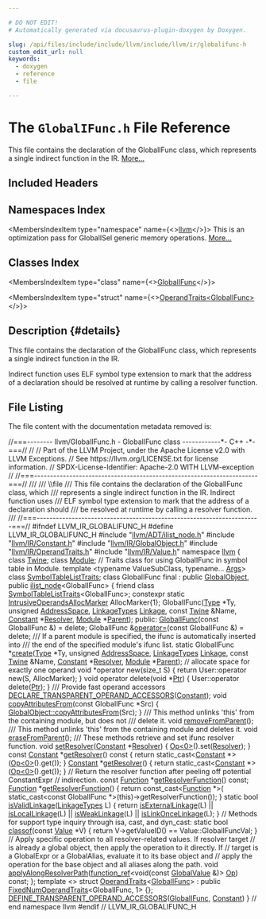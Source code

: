```yaml
---

# DO NOT EDIT!
# Automatically generated via docusaurus-plugin-doxygen by Doxygen.

slug: /api/files/include/include/llvm/include/llvm/ir/globalifunc-h
custom_edit_url: null
keywords:
  - doxygen
  - reference
  - file

---
```





# The `GlobalIFunc.h` File Reference

<DoxygenPage pluginConfig={pluginConfig}>

This file contains the declaration of the GlobalIFunc class, which represents a single indirect function in the IR. <a href="#details">More...</a>

## Included Headers

<IncludesList>
<IncludesListItem
  filePath="llvm/ADT/ilist_node.h"
  permalink="/docs/api/files/include/include/llvm/include/llvm/adt/ilist-node-h"
  isLocal="true" />
<IncludesListItem
  filePath="llvm/IR/Constant.h"
  permalink="/docs/api/files/include/include/llvm/include/llvm/ir/constant-h"
  isLocal="true" />
<IncludesListItem
  filePath="llvm/IR/GlobalObject.h"
  permalink="/docs/api/files/include/include/llvm/include/llvm/ir/globalobject-h"
  isLocal="true" />
<IncludesListItem
  filePath="llvm/IR/OperandTraits.h"
  permalink="/docs/api/files/include/include/llvm/include/llvm/ir/operandtraits-h"
  isLocal="true" />
<IncludesListItem
  filePath="llvm/IR/Value.h"
  permalink="/docs/api/files/include/include/llvm/include/llvm/ir/value-h"
  isLocal="true" />
</IncludesList>

## Namespaces Index

<MembersIndex>

<MembersIndexItem
  type="namespace"
  name={<><a href="/docs/api/namespaces/llvm">llvm</a></>}>
This is an optimization pass for GlobalISel generic memory operations. <a href="/docs/api/namespaces/llvm/#details">More...</a>
</MembersIndexItem>

</MembersIndex>

## Classes Index

<MembersIndex>

<MembersIndexItem
  type="class"
  name={<><a href="/docs/api/classes/llvm/globalifunc">GlobalIFunc</a></>}>
</MembersIndexItem>

<MembersIndexItem
  type="struct"
  name={<><a href="/docs/api/structs/llvm/operandtraits-71be36ad52c545bb8b0a9d8c1d6e6907">OperandTraits&lt;GlobalIFunc&gt;</a></>}>
</MembersIndexItem>

</MembersIndex>

## Description {#details}

This file contains the declaration of the GlobalIFunc class, which represents a single indirect function in the IR.

Indirect function uses ELF symbol type extension to mark that the address of a declaration should be resolved at runtime by calling a resolver function.

## File Listing

The file content with the documentation metadata removed is:

<ProgramListing>

<Link id="l00001" /><CodeLine lineNumber="1"><Highlight kind="comment">//===-------- llvm/GlobalIFunc.h - GlobalIFunc class ------------&#42;- C++ -&#42;-===//</Highlight><Highlight kind="normal"></Highlight></CodeLine>
<Link id="l00002" /><CodeLine lineNumber="2"><Highlight kind="normal"></Highlight><Highlight kind="comment">//</Highlight><Highlight kind="normal"></Highlight></CodeLine>
<Link id="l00003" /><CodeLine lineNumber="3"><Highlight kind="normal"></Highlight><Highlight kind="comment">// Part of the LLVM Project, under the Apache License v2.0 with LLVM Exceptions.</Highlight><Highlight kind="normal"></Highlight></CodeLine>
<Link id="l00004" /><CodeLine lineNumber="4"><Highlight kind="normal"></Highlight><Highlight kind="comment">// See https://llvm.org/LICENSE.txt for license information.</Highlight><Highlight kind="normal"></Highlight></CodeLine>
<Link id="l00005" /><CodeLine lineNumber="5"><Highlight kind="normal"></Highlight><Highlight kind="comment">// SPDX-License-Identifier: Apache-2.0 WITH LLVM-exception</Highlight><Highlight kind="normal"></Highlight></CodeLine>
<Link id="l00006" /><CodeLine lineNumber="6"><Highlight kind="normal"></Highlight><Highlight kind="comment">//</Highlight><Highlight kind="normal"></Highlight></CodeLine>
<Link id="l00007" /><CodeLine lineNumber="7"><Highlight kind="normal"></Highlight><Highlight kind="comment">//===----------------------------------------------------------------------===//</Highlight><Highlight kind="comment"></Highlight></CodeLine>
<Link id="l00008" /><CodeLine lineNumber="8"><Highlight kind="comment">///</Highlight></CodeLine>
<Link id="l00009" /><CodeLine lineNumber="9"><Highlight kind="comment">/// \\file</Highlight></CodeLine>
<Link id="l00010" /><CodeLine lineNumber="10"><Highlight kind="comment">/// This file contains the declaration of the GlobalIFunc class, which</Highlight></CodeLine>
<Link id="l00011" /><CodeLine lineNumber="11"><Highlight kind="comment">/// represents a single indirect function in the IR. Indirect function uses</Highlight></CodeLine>
<Link id="l00012" /><CodeLine lineNumber="12"><Highlight kind="comment">/// ELF symbol type extension to mark that the address of a declaration should</Highlight></CodeLine>
<Link id="l00013" /><CodeLine lineNumber="13"><Highlight kind="comment">/// be resolved at runtime by calling a resolver function.</Highlight></CodeLine>
<Link id="l00014" /><CodeLine lineNumber="14"><Highlight kind="comment">///</Highlight><Highlight kind="normal"></Highlight></CodeLine>
<Link id="l00015" /><CodeLine lineNumber="15"><Highlight kind="normal"></Highlight><Highlight kind="comment">//===----------------------------------------------------------------------===//</Highlight><Highlight kind="normal"></Highlight></CodeLine>
<Link id="l00016" /><CodeLine lineNumber="16"><Highlight kind="normal"></Highlight></CodeLine>
<Link id="l00017" /><CodeLine lineNumber="17"><Highlight kind="normal"></Highlight><Highlight kind="preprocessor">#ifndef LLVM&#95;IR&#95;GLOBALIFUNC&#95;H</Highlight><Highlight kind="normal"></Highlight></CodeLine>
<Link id="l00018" /><CodeLine lineNumber="18"><Highlight kind="normal"></Highlight><Highlight kind="preprocessor">#define LLVM&#95;IR&#95;GLOBALIFUNC&#95;H</Highlight><Highlight kind="normal"></Highlight></CodeLine>
<Link id="l00019" /><CodeLine lineNumber="19"><Highlight kind="normal"></Highlight></CodeLine>
<Link id="l00020" /><CodeLine lineNumber="20"><Highlight kind="normal"></Highlight><Highlight kind="preprocessor">#include &quot;<a href="/docs/api/files/include/include/llvm/include/llvm/adt/ilist-node-h">llvm/ADT/ilist&#95;node.h</a>&quot;</Highlight><Highlight kind="normal"></Highlight></CodeLine>
<Link id="l00021" /><CodeLine lineNumber="21"><Highlight kind="normal"></Highlight><Highlight kind="preprocessor">#include &quot;<a href="/docs/api/files/include/include/llvm/include/llvm/ir/constant-h">llvm/IR/Constant.h</a>&quot;</Highlight><Highlight kind="normal"></Highlight></CodeLine>
<Link id="l00022" /><CodeLine lineNumber="22"><Highlight kind="normal"></Highlight><Highlight kind="preprocessor">#include &quot;<a href="/docs/api/files/include/include/llvm/include/llvm/ir/globalobject-h">llvm/IR/GlobalObject.h</a>&quot;</Highlight><Highlight kind="normal"></Highlight></CodeLine>
<Link id="l00023" /><CodeLine lineNumber="23"><Highlight kind="normal"></Highlight><Highlight kind="preprocessor">#include &quot;<a href="/docs/api/files/include/include/llvm/include/llvm/ir/operandtraits-h">llvm/IR/OperandTraits.h</a>&quot;</Highlight><Highlight kind="normal"></Highlight></CodeLine>
<Link id="l00024" /><CodeLine lineNumber="24"><Highlight kind="normal"></Highlight><Highlight kind="preprocessor">#include &quot;<a href="/docs/api/files/include/include/llvm/include/llvm/ir/value-h">llvm/IR/Value.h</a>&quot;</Highlight><Highlight kind="normal"></Highlight></CodeLine>
<Link id="l00025" /><CodeLine lineNumber="25"><Highlight kind="normal"></Highlight></CodeLine>
<Link id="l00026" /><CodeLine lineNumber="26"><Highlight kind="normal"></Highlight><Highlight kind="keyword">namespace </Highlight><Highlight kind="normal"><a href="/docs/api/namespaces/llvm">llvm</a> &#123;</Highlight></CodeLine>
<Link id="l00027" /><CodeLine lineNumber="27"><Highlight kind="normal"></Highlight></CodeLine>
<Link id="l00028" /><CodeLine lineNumber="28"><Highlight kind="normal"></Highlight><Highlight kind="keyword">class </Highlight><Highlight kind="normal"><a href="/docs/api/classes/llvm/twine">Twine</a>;</Highlight></CodeLine>
<Link id="l00029" /><CodeLine lineNumber="29"><Highlight kind="normal"></Highlight><Highlight kind="keyword">class </Highlight><Highlight kind="normal"><a href="/docs/api/classes/llvm/module">Module</a>;</Highlight></CodeLine>
<Link id="l00030" /><CodeLine lineNumber="30"><Highlight kind="normal"></Highlight></CodeLine>
<Link id="l00031" /><CodeLine lineNumber="31"><Highlight kind="normal"></Highlight><Highlight kind="comment">// Traits class for using GlobalIFunc in symbol table in Module.</Highlight><Highlight kind="normal"></Highlight></CodeLine>
<Link id="l00032" /><CodeLine lineNumber="32"><Highlight kind="normal"></Highlight><Highlight kind="keyword">template</Highlight><Highlight kind="normal"> &lt;</Highlight><Highlight kind="keyword">typename</Highlight><Highlight kind="normal"> ValueSubClass, </Highlight><Highlight kind="keyword">typename</Highlight><Highlight kind="normal">... <a href="/docs/api/namespaces/llvm/amdgpu/hsamd/kernel/key/#a1958a762261549463a280bac3274d6d5">Args</a>&gt; </Highlight><Highlight kind="keyword">class </Highlight><Highlight kind="normal"><a href="/docs/api/classes/llvm/symboltablelisttraits">SymbolTableListTraits</a>;</Highlight></CodeLine>
<Link id="l00033" /><CodeLine lineNumber="33"><Highlight kind="normal"></Highlight></CodeLine>
<Link id="l00034" /><CodeLine lineNumber="34" lineLink="/docs/api/classes/llvm/globalifunc/#aa096b32e127043e3d34a2eec20637a71"><Highlight kind="normal"></Highlight><Highlight kind="keyword">class </Highlight><Highlight kind="normal">GlobalIFunc final : </Highlight><Highlight kind="keyword">public</Highlight><Highlight kind="normal"> <a href="/docs/api/classes/llvm/globalobject/#a5b53de0b76d2880fb3e4b487cb4fee75">GlobalObject</a>, </Highlight><Highlight kind="keyword">public</Highlight><Highlight kind="normal"> <a href="/docs/api/classes/llvm/ilist-node">ilist&#95;node</a>&lt;GlobalIFunc&gt; &#123;</Highlight></CodeLine>
<Link id="l00035" /><CodeLine lineNumber="35"><Highlight kind="normal">  </Highlight><Highlight kind="keyword">friend</Highlight><Highlight kind="normal"> </Highlight><Highlight kind="keyword">class </Highlight><Highlight kind="normal"><a href="/docs/api/classes/llvm/symboltablelisttraits">SymbolTableListTraits</a>&lt;GlobalIFunc&gt;;</Highlight></CodeLine>
<Link id="l00036" /><CodeLine lineNumber="36"><Highlight kind="normal"></Highlight></CodeLine>
<Link id="l00037" /><CodeLine lineNumber="37"><Highlight kind="normal">  </Highlight><Highlight kind="keyword">constexpr</Highlight><Highlight kind="normal"> </Highlight><Highlight kind="keyword">static</Highlight><Highlight kind="normal"> <a href="/docs/api/structs/llvm/user/intrusiveoperandsallocmarker">IntrusiveOperandsAllocMarker</a> AllocMarker&#123;1&#125;;</Highlight></CodeLine>
<Link id="l00038" /><CodeLine lineNumber="38"><Highlight kind="normal"></Highlight></CodeLine>
<Link id="l00039" /><CodeLine lineNumber="39"><Highlight kind="normal">  GlobalIFunc(<a href="/docs/api/classes/llvm/type">Type</a> &#42;Ty, </Highlight><Highlight kind="keywordtype">unsigned</Highlight><Highlight kind="normal"> <a href="/docs/api/namespaces/llvm/nvptxas/#ad7d00b71af84502be65ae2de3f8d91dc">AddressSpace</a>, <a href="/docs/api/classes/llvm/globalvalue/#aedfa75f0c85c4aa85b257f066fbea57c">LinkageTypes</a> <a href="/docs/api/classes/llvm/globalvalue/#ad61abcbd08169ff119e819ef0482744d">Linkage</a>,</Highlight></CodeLine>
<Link id="l00040" /><CodeLine lineNumber="40"><Highlight kind="normal">              </Highlight><Highlight kind="keyword">const</Highlight><Highlight kind="normal"> <a href="/docs/api/classes/llvm/twine">Twine</a> &amp;Name, <a href="/docs/api/classes/llvm/constant">Constant</a> &#42;<a href="/docs/api/classes/llvm/resolver">Resolver</a>, <a href="/docs/api/classes/llvm/module">Module</a> &#42;<a href="/docs/api/classes/llvm/globalvalue/#acb71c8012dfaa189618d2cdafb58b4b0">Parent</a>);</Highlight></CodeLine>
<Link id="l00041" /><CodeLine lineNumber="41"><Highlight kind="normal"></Highlight></CodeLine>
<Link id="l00042" /><CodeLine lineNumber="42"><Highlight kind="normal"></Highlight><Highlight kind="keyword">public</Highlight><Highlight kind="normal">:</Highlight></CodeLine>
<Link id="l00043" /><CodeLine lineNumber="43" lineLink="/docs/api/classes/llvm/globalifunc/#a020bc556c8c11d2280d5e1b113c20b63"><Highlight kind="normal">  <a href="/docs/api/classes/llvm/globalifunc/#a020bc556c8c11d2280d5e1b113c20b63">GlobalIFunc</a>(</Highlight><Highlight kind="keyword">const</Highlight><Highlight kind="normal"> GlobalIFunc &amp;) = </Highlight><Highlight kind="keyword">delete</Highlight><Highlight kind="normal">;</Highlight></CodeLine>
<Link id="l00044" /><CodeLine lineNumber="44" lineLink="/docs/api/classes/llvm/globalifunc/#ad6c45f7f1a94365f2db760f61a3b2d3d"><Highlight kind="normal">  GlobalIFunc &amp;<a href="/docs/api/classes/llvm/globalifunc/#ad6c45f7f1a94365f2db760f61a3b2d3d">operator=</a>(</Highlight><Highlight kind="keyword">const</Highlight><Highlight kind="normal"> GlobalIFunc &amp;) = </Highlight><Highlight kind="keyword">delete</Highlight><Highlight kind="normal">;</Highlight></CodeLine>
<Link id="l00045" /><CodeLine lineNumber="45"><Highlight kind="normal"></Highlight><Highlight kind="comment"></Highlight></CodeLine>
<Link id="l00046" /><CodeLine lineNumber="46"><Highlight kind="comment">  /// If a parent module is specified, the ifunc is automatically inserted into</Highlight></CodeLine>
<Link id="l00047" /><CodeLine lineNumber="47"><Highlight kind="comment">  /// the end of the specified module&#39;s ifunc list.</Highlight><Highlight kind="normal"></Highlight></CodeLine>
<Link id="l00048" /><CodeLine lineNumber="48"><Highlight kind="normal">  </Highlight><Highlight kind="keyword">static</Highlight><Highlight kind="normal"> GlobalIFunc &#42;<a href="/docs/api/classes/llvm/globalifunc/#a91f1ac956a5fdee75ed59fcf86fe6d58">create</a>(<a href="/docs/api/classes/llvm/type">Type</a> &#42;Ty, </Highlight><Highlight kind="keywordtype">unsigned</Highlight><Highlight kind="normal"> <a href="/docs/api/namespaces/llvm/nvptxas/#ad7d00b71af84502be65ae2de3f8d91dc">AddressSpace</a>,</Highlight></CodeLine>
<Link id="l00049" /><CodeLine lineNumber="49"><Highlight kind="normal">                             <a href="/docs/api/classes/llvm/globalvalue/#aedfa75f0c85c4aa85b257f066fbea57c">LinkageTypes</a> <a href="/docs/api/classes/llvm/globalvalue/#ad61abcbd08169ff119e819ef0482744d">Linkage</a>, </Highlight><Highlight kind="keyword">const</Highlight><Highlight kind="normal"> <a href="/docs/api/classes/llvm/twine">Twine</a> &amp;Name,</Highlight></CodeLine>
<Link id="l00050" /><CodeLine lineNumber="50"><Highlight kind="normal">                             <a href="/docs/api/classes/llvm/constant">Constant</a> &#42;<a href="/docs/api/classes/llvm/resolver">Resolver</a>, <a href="/docs/api/classes/llvm/module">Module</a> &#42;<a href="/docs/api/classes/llvm/globalvalue/#acb71c8012dfaa189618d2cdafb58b4b0">Parent</a>);</Highlight></CodeLine>
<Link id="l00051" /><CodeLine lineNumber="51"><Highlight kind="normal"></Highlight></CodeLine>
<Link id="l00052" /><CodeLine lineNumber="52"><Highlight kind="normal">  </Highlight><Highlight kind="comment">// allocate space for exactly one operand</Highlight><Highlight kind="normal"></Highlight></CodeLine>
<Link id="l00053" /><CodeLine lineNumber="53" lineLink="/docs/api/classes/llvm/globalifunc/#a06c401f96fc474092afaf2e31344a4ab"><Highlight kind="normal">  </Highlight><Highlight kind="keywordtype">void</Highlight><Highlight kind="normal"> &#42;</Highlight><Highlight kind="keyword">operator</Highlight><Highlight kind="normal"> </Highlight><Highlight kind="keyword">new</Highlight><Highlight kind="normal">(</Highlight><Highlight kind="keywordtype">size&#95;t</Highlight><Highlight kind="normal"> S) &#123; </Highlight><Highlight kind="keywordflow">return</Highlight><Highlight kind="normal"> User::operator </Highlight><Highlight kind="keyword">new</Highlight><Highlight kind="normal">(S, AllocMarker); &#125;</Highlight></CodeLine>
<Link id="l00054" /><CodeLine lineNumber="54" lineLink="/docs/api/classes/llvm/globalifunc/#a1345d938e75aa7abb5a1aa363e2bd70c"><Highlight kind="normal">  </Highlight><Highlight kind="keywordtype">void</Highlight><Highlight kind="normal"> </Highlight><Highlight kind="keyword">operator</Highlight><Highlight kind="normal"> </Highlight><Highlight kind="keyword">delete</Highlight><Highlight kind="normal">(</Highlight><Highlight kind="keywordtype">void</Highlight><Highlight kind="normal"> &#42;<a href="/docs/api/files/lib/lib/analysis/targetlibraryinfo-cpp/#aca185e6d0e9f423dbb24440206454872a11dbf501abf829b3ab7049c2d3a8a053">Ptr</a>) &#123; User::operator </Highlight><Highlight kind="keyword">delete</Highlight><Highlight kind="normal">(<a href="/docs/api/files/lib/lib/analysis/targetlibraryinfo-cpp/#aca185e6d0e9f423dbb24440206454872a11dbf501abf829b3ab7049c2d3a8a053">Ptr</a>); &#125;</Highlight></CodeLine>
<Link id="l00055" /><CodeLine lineNumber="55"><Highlight kind="normal"></Highlight><Highlight kind="comment"></Highlight></CodeLine>
<Link id="l00056" /><CodeLine lineNumber="56"><Highlight kind="comment">  /// Provide fast operand accessors</Highlight><Highlight kind="normal"></Highlight></CodeLine>
<Link id="l00057" /><CodeLine lineNumber="57" lineLink="/docs/api/classes/llvm/globalifunc/#a0cc0bf4f2da731122e401cce7eaa1373"><Highlight kind="normal">  <a href="/docs/api/classes/llvm/globalifunc/#a0cc0bf4f2da731122e401cce7eaa1373">DECLARE&#95;TRANSPARENT&#95;OPERAND&#95;ACCESSORS</a>(<a href="/docs/api/classes/llvm/constant">Constant</a>);</Highlight></CodeLine>
<Link id="l00058" /><CodeLine lineNumber="58"><Highlight kind="normal"></Highlight></CodeLine>
<Link id="l00059" /><CodeLine lineNumber="59" lineLink="/docs/api/classes/llvm/globalifunc/#a0d5c65c2724195cc510a590fbd99a3c7"><Highlight kind="normal">  </Highlight><Highlight kind="keywordtype">void</Highlight><Highlight kind="normal"> <a href="/docs/api/classes/llvm/globalifunc/#a0d5c65c2724195cc510a590fbd99a3c7">copyAttributesFrom</a>(</Highlight><Highlight kind="keyword">const</Highlight><Highlight kind="normal"> GlobalIFunc &#42;Src) &#123;</Highlight></CodeLine>
<Link id="l00060" /><CodeLine lineNumber="60"><Highlight kind="normal">    <a href="/docs/api/classes/llvm/globalobject/#a92be15c3c916aa2e05b5485075882947">GlobalObject::copyAttributesFrom</a>(Src);</Highlight></CodeLine>
<Link id="l00061" /><CodeLine lineNumber="61"><Highlight kind="normal">  &#125;</Highlight></CodeLine>
<Link id="l00062" /><CodeLine lineNumber="62"><Highlight kind="normal"></Highlight><Highlight kind="comment"></Highlight></CodeLine>
<Link id="l00063" /><CodeLine lineNumber="63"><Highlight kind="comment">  /// This method unlinks &#39;this&#39; from the containing module, but does not</Highlight></CodeLine>
<Link id="l00064" /><CodeLine lineNumber="64"><Highlight kind="comment">  /// delete it.</Highlight><Highlight kind="normal"></Highlight></CodeLine>
<Link id="l00065" /><CodeLine lineNumber="65"><Highlight kind="normal">  </Highlight><Highlight kind="keywordtype">void</Highlight><Highlight kind="normal"> <a href="/docs/api/classes/llvm/globalifunc/#a5892574848285e3ff045d123520a165a">removeFromParent</a>();</Highlight></CodeLine>
<Link id="l00066" /><CodeLine lineNumber="66"><Highlight kind="normal"></Highlight><Highlight kind="comment"></Highlight></CodeLine>
<Link id="l00067" /><CodeLine lineNumber="67"><Highlight kind="comment">  /// This method unlinks &#39;this&#39; from the containing module and deletes it.</Highlight><Highlight kind="normal"></Highlight></CodeLine>
<Link id="l00068" /><CodeLine lineNumber="68"><Highlight kind="normal">  </Highlight><Highlight kind="keywordtype">void</Highlight><Highlight kind="normal"> <a href="/docs/api/classes/llvm/globalifunc/#abd9f847c1058c8574d0c995f6c425fe8">eraseFromParent</a>();</Highlight></CodeLine>
<Link id="l00069" /><CodeLine lineNumber="69"><Highlight kind="normal"></Highlight><Highlight kind="comment"></Highlight></CodeLine>
<Link id="l00070" /><CodeLine lineNumber="70"><Highlight kind="comment">  /// These methods retrieve and set ifunc resolver function.</Highlight><Highlight kind="normal"></Highlight></CodeLine>
<Link id="l00071" /><CodeLine lineNumber="71" lineLink="/docs/api/classes/llvm/globalifunc/#aa1b5f031e2c5057e76cbd682d08103ed"><Highlight kind="normal">  </Highlight><Highlight kind="keywordtype">void</Highlight><Highlight kind="normal"> <a href="/docs/api/classes/llvm/globalifunc/#aa1b5f031e2c5057e76cbd682d08103ed">setResolver</a>(<a href="/docs/api/classes/llvm/constant">Constant</a> &#42;<a href="/docs/api/classes/llvm/resolver">Resolver</a>) &#123; <a href="/docs/api/namespaces/llvm/#ab471937b9a227e70c7fe8bd9604014d6">Op&lt;0&gt;</a>().set(<a href="/docs/api/classes/llvm/resolver">Resolver</a>); &#125;</Highlight></CodeLine>
<Link id="l00072" /><CodeLine lineNumber="72" lineLink="/docs/api/classes/llvm/globalifunc/#afaea927bc35e1609245901d8cb61366f"><Highlight kind="normal">  </Highlight><Highlight kind="keyword">const</Highlight><Highlight kind="normal"> <a href="/docs/api/classes/llvm/constant">Constant</a> &#42;<a href="/docs/api/classes/llvm/globalifunc/#afaea927bc35e1609245901d8cb61366f">getResolver</a>()</Highlight><Highlight kind="keyword"> const </Highlight><Highlight kind="normal">&#123;</Highlight></CodeLine>
<Link id="l00073" /><CodeLine lineNumber="73"><Highlight kind="normal">    </Highlight><Highlight kind="keywordflow">return</Highlight><Highlight kind="normal"> </Highlight><Highlight kind="keyword">static&#95;cast&lt;</Highlight><Highlight kind="normal"><a href="/docs/api/classes/llvm/constant">Constant</a> &#42;</Highlight><Highlight kind="keyword">&gt;</Highlight><Highlight kind="normal">(<a href="/docs/api/namespaces/llvm/#ab471937b9a227e70c7fe8bd9604014d6">Op&lt;0&gt;</a>().get());</Highlight></CodeLine>
<Link id="l00074" /><CodeLine lineNumber="74"><Highlight kind="normal">  &#125;</Highlight></CodeLine>
<Link id="l00075" /><CodeLine lineNumber="75" lineLink="/docs/api/classes/llvm/globalifunc/#a58229cf2c0dbeff09fae25231099b240"><Highlight kind="normal">  <a href="/docs/api/classes/llvm/constant">Constant</a> &#42;<a href="/docs/api/classes/llvm/globalifunc/#a58229cf2c0dbeff09fae25231099b240">getResolver</a>() &#123; </Highlight><Highlight kind="keywordflow">return</Highlight><Highlight kind="normal"> </Highlight><Highlight kind="keyword">static&#95;cast&lt;</Highlight><Highlight kind="normal"><a href="/docs/api/classes/llvm/constant">Constant</a> &#42;</Highlight><Highlight kind="keyword">&gt;</Highlight><Highlight kind="normal">(<a href="/docs/api/namespaces/llvm/#ab471937b9a227e70c7fe8bd9604014d6">Op&lt;0&gt;</a>().get()); &#125;</Highlight></CodeLine>
<Link id="l00076" /><CodeLine lineNumber="76"><Highlight kind="normal"></Highlight></CodeLine>
<Link id="l00077" /><CodeLine lineNumber="77"><Highlight kind="normal">  </Highlight><Highlight kind="comment">// Return the resolver function after peeling off potential ConstantExpr</Highlight><Highlight kind="normal"></Highlight></CodeLine>
<Link id="l00078" /><CodeLine lineNumber="78"><Highlight kind="normal">  </Highlight><Highlight kind="comment">// indirection.</Highlight><Highlight kind="normal"></Highlight></CodeLine>
<Link id="l00079" /><CodeLine lineNumber="79"><Highlight kind="normal">  </Highlight><Highlight kind="keyword">const</Highlight><Highlight kind="normal"> <a href="/docs/api/classes/llvm/function">Function</a> &#42;<a href="/docs/api/classes/llvm/globalifunc/#a4f013baba6aa2ee4ad4a2cf6814f9f40">getResolverFunction</a>() </Highlight><Highlight kind="keyword">const</Highlight><Highlight kind="normal">;</Highlight></CodeLine>
<Link id="l00080" /><CodeLine lineNumber="80" lineLink="/docs/api/classes/llvm/globalifunc/#a21ba09840736a5b625cc830541f5dc2a"><Highlight kind="normal">  <a href="/docs/api/classes/llvm/function">Function</a> &#42;<a href="/docs/api/classes/llvm/globalifunc/#a21ba09840736a5b625cc830541f5dc2a">getResolverFunction</a>() &#123;</Highlight></CodeLine>
<Link id="l00081" /><CodeLine lineNumber="81"><Highlight kind="normal">    </Highlight><Highlight kind="keywordflow">return</Highlight><Highlight kind="normal"> </Highlight><Highlight kind="keyword">const&#95;cast&lt;</Highlight><Highlight kind="normal"><a href="/docs/api/classes/llvm/function">Function</a> &#42;</Highlight><Highlight kind="keyword">&gt;</Highlight><Highlight kind="normal">(</Highlight></CodeLine>
<Link id="l00082" /><CodeLine lineNumber="82"><Highlight kind="normal">        </Highlight><Highlight kind="keyword">static&#95;cast&lt;</Highlight><Highlight kind="keyword">const </Highlight><Highlight kind="normal">GlobalIFunc &#42;</Highlight><Highlight kind="keyword">&gt;</Highlight><Highlight kind="normal">(</Highlight><Highlight kind="keyword">this</Highlight><Highlight kind="normal">)-&gt;getResolverFunction());</Highlight></CodeLine>
<Link id="l00083" /><CodeLine lineNumber="83"><Highlight kind="normal">  &#125;</Highlight></CodeLine>
<Link id="l00084" /><CodeLine lineNumber="84"><Highlight kind="normal"></Highlight></CodeLine>
<Link id="l00085" /><CodeLine lineNumber="85" lineLink="/docs/api/classes/llvm/globalifunc/#a8ec0507d25fa76b3e573cc66288d0929"><Highlight kind="normal">  </Highlight><Highlight kind="keyword">static</Highlight><Highlight kind="normal"> </Highlight><Highlight kind="keywordtype">bool</Highlight><Highlight kind="normal"> <a href="/docs/api/classes/llvm/globalifunc/#a8ec0507d25fa76b3e573cc66288d0929">isValidLinkage</a>(<a href="/docs/api/classes/llvm/globalvalue/#aedfa75f0c85c4aa85b257f066fbea57c">LinkageTypes</a> L) &#123;</Highlight></CodeLine>
<Link id="l00086" /><CodeLine lineNumber="86"><Highlight kind="normal">    </Highlight><Highlight kind="keywordflow">return</Highlight><Highlight kind="normal"> <a href="/docs/api/classes/llvm/globalvalue/#a89a664b58385307fbb24c02e141d864b">isExternalLinkage</a>(L) || <a href="/docs/api/classes/llvm/globalvalue/#a308b65a044b4f53e31a2026a81c991d2">isLocalLinkage</a>(L) || <a href="/docs/api/classes/llvm/globalvalue/#ad48190a47d8af6ce16465cda531725a9">isWeakLinkage</a>(L) ||</Highlight></CodeLine>
<Link id="l00087" /><CodeLine lineNumber="87"><Highlight kind="normal">           <a href="/docs/api/classes/llvm/globalvalue/#a4f4d5111c78b4b976e362d12f01ad782">isLinkOnceLinkage</a>(L);</Highlight></CodeLine>
<Link id="l00088" /><CodeLine lineNumber="88"><Highlight kind="normal">  &#125;</Highlight></CodeLine>
<Link id="l00089" /><CodeLine lineNumber="89"><Highlight kind="normal"></Highlight></CodeLine>
<Link id="l00090" /><CodeLine lineNumber="90"><Highlight kind="normal">  </Highlight><Highlight kind="comment">// Methods for support type inquiry through isa, cast, and dyn&#95;cast:</Highlight><Highlight kind="normal"></Highlight></CodeLine>
<Link id="l00091" /><CodeLine lineNumber="91" lineLink="/docs/api/classes/llvm/globalifunc/#acf99a3f129c3d44ce90f79f620f8cf86"><Highlight kind="normal">  </Highlight><Highlight kind="keyword">static</Highlight><Highlight kind="normal"> </Highlight><Highlight kind="keywordtype">bool</Highlight><Highlight kind="normal"> <a href="/docs/api/classes/llvm/globalifunc/#acf99a3f129c3d44ce90f79f620f8cf86">classof</a>(</Highlight><Highlight kind="keyword">const</Highlight><Highlight kind="normal"> <a href="/docs/api/classes/llvm/value">Value</a> &#42;V) &#123;</Highlight></CodeLine>
<Link id="l00092" /><CodeLine lineNumber="92"><Highlight kind="normal">    </Highlight><Highlight kind="keywordflow">return</Highlight><Highlight kind="normal"> V-&gt;getValueID() == Value::GlobalIFuncVal;</Highlight></CodeLine>
<Link id="l00093" /><CodeLine lineNumber="93"><Highlight kind="normal">  &#125;</Highlight></CodeLine>
<Link id="l00094" /><CodeLine lineNumber="94"><Highlight kind="normal"></Highlight></CodeLine>
<Link id="l00095" /><CodeLine lineNumber="95"><Highlight kind="normal">  </Highlight><Highlight kind="comment">// Apply specific operation to all resolver-related values. If resolver target</Highlight><Highlight kind="normal"></Highlight></CodeLine>
<Link id="l00096" /><CodeLine lineNumber="96"><Highlight kind="normal">  </Highlight><Highlight kind="comment">// is already a global object, then apply the operation to it directly. If</Highlight><Highlight kind="normal"></Highlight></CodeLine>
<Link id="l00097" /><CodeLine lineNumber="97"><Highlight kind="normal">  </Highlight><Highlight kind="comment">// target is a GlobalExpr or a GlobalAlias, evaluate it to its base object and</Highlight><Highlight kind="normal"></Highlight></CodeLine>
<Link id="l00098" /><CodeLine lineNumber="98"><Highlight kind="normal">  </Highlight><Highlight kind="comment">// apply the operation for the base object and all aliases along the path.</Highlight><Highlight kind="normal"></Highlight></CodeLine>
<Link id="l00099" /><CodeLine lineNumber="99"><Highlight kind="normal">  </Highlight><Highlight kind="keywordtype">void</Highlight><Highlight kind="normal"> <a href="/docs/api/classes/llvm/globalifunc/#a0af597d17bf1dc5d8d9748bad3d346b1">applyAlongResolverPath</a>(<a href="/docs/api/classes/llvm/function-ref">function&#95;ref</a>&lt;</Highlight><Highlight kind="keywordtype">void</Highlight><Highlight kind="normal">(</Highlight><Highlight kind="keyword">const</Highlight><Highlight kind="normal"> <a href="/docs/api/classes/llvm/globalvalue">GlobalValue</a> &amp;)&gt; <a href="/docs/api/namespaces/llvm/#ab471937b9a227e70c7fe8bd9604014d6">Op</a>) </Highlight><Highlight kind="keyword">const</Highlight><Highlight kind="normal">;</Highlight></CodeLine>
<Link id="l00100" /><CodeLine lineNumber="100"><Highlight kind="normal">&#125;;</Highlight></CodeLine>
<Link id="l00101" /><CodeLine lineNumber="101"><Highlight kind="normal"></Highlight></CodeLine>
<Link id="l00102" /><CodeLine lineNumber="102"><Highlight kind="normal"></Highlight><Highlight kind="keyword">template</Highlight><Highlight kind="normal"> &lt;&gt;</Highlight></CodeLine>
<Link id="l00103" /><CodeLine lineNumber="103" lineLink="/docs/api/structs/llvm/operandtraits-71be36ad52c545bb8b0a9d8c1d6e6907"><Highlight kind="normal"></Highlight><Highlight kind="keyword">struct </Highlight><Highlight kind="normal"><a href="/docs/api/structs/llvm/operandtraits">OperandTraits</a>&lt;<a href="/docs/api/classes/llvm/globalifunc">GlobalIFunc</a>&gt;</Highlight></CodeLine>
<Link id="l00104" /><CodeLine lineNumber="104"><Highlight kind="normal">    : </Highlight><Highlight kind="keyword">public</Highlight><Highlight kind="normal"> <a href="/docs/api/structs/llvm/fixednumoperandtraits">FixedNumOperandTraits</a>&lt;GlobalIFunc, 1&gt; &#123;&#125;;</Highlight></CodeLine>
<Link id="l00105" /><CodeLine lineNumber="105"><Highlight kind="normal"></Highlight></CodeLine>
<Link id="l00106" /><CodeLine lineNumber="106"><Highlight kind="normal"><a href="/docs/api/files/include/include/llvm/include/llvm/ir/operandtraits-h/#aa129f4e6dbe8f565433e366ad7b00ad3">DEFINE&#95;TRANSPARENT&#95;OPERAND&#95;ACCESSORS</a>(<a href="/docs/api/classes/llvm/globalifunc">GlobalIFunc</a>, <a href="/docs/api/classes/llvm/constant">Constant</a>)</Highlight></CodeLine>
<Link id="l00107" /><CodeLine lineNumber="107"><Highlight kind="normal"></Highlight></CodeLine>
<Link id="l00108" /><CodeLine lineNumber="108"><Highlight kind="normal">&#125; </Highlight><Highlight kind="comment">// end namespace llvm</Highlight><Highlight kind="normal"></Highlight></CodeLine>
<Link id="l00109" /><CodeLine lineNumber="109"><Highlight kind="normal"></Highlight></CodeLine>
<Link id="l00110" /><CodeLine lineNumber="110"><Highlight kind="normal"></Highlight><Highlight kind="preprocessor">#endif </Highlight><Highlight kind="comment">// LLVM&#95;IR&#95;GLOBALIFUNC&#95;H</Highlight><Highlight kind="normal"></Highlight></CodeLine>

</ProgramListing>


</DoxygenPage>
